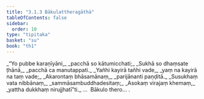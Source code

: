 ```yaml
---
title: "3.1.3 Bākulattheragāthā"
tableOfContents: false
sidebar:
  order: 10
type: "tipitaka"
basket: "su"
book: "th1"
---
```



<DynamicBreadcrumb />

<Division number="225" book="th1">

<Paragraph number="442" type="verses" book="th1">
_“Yo pubbe karaṇīyāni,_  
_pacchā so kātumicchati;_  
_Sukhā so dhaṃsate ṭhānā,_  
_pacchā ca manutappati._  

</Paragraph>

</Division>
<Division number="226" book="th1">

<Paragraph number="443" type="verses" book="th1">
_Yañhi kayirā tañhi vade,_  
_yaṃ na kayirā na taṃ vade;_  
_Akarontaṃ bhāsamānaṃ,_  
_parijānanti paṇḍitā._  

</Paragraph>

</Division>
<Division number="227" book="th1">

<Paragraph number="444" type="verses" book="th1">
_Susukhaṃ vata nibbānaṃ,_  
_sammāsambuddhadesitaṃ;_  
_Asokaṃ virajaṃ khemaṃ,_  
_yattha dukkhaṃ nirujjhatī”ti._  


</Paragraph>
</Division>

<Paragraph number="445" type="center" book="th1">
…  Bākulo thero… .
</Paragraph>